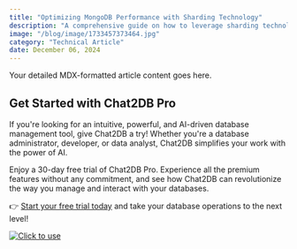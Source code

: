 ```yaml
---
title: "Optimizing MongoDB Performance with Sharding Technology"
description: "A comprehensive guide on how to leverage sharding technology to optimize MongoDB performance, including key strategies, best practices, and practical examples."
image: "/blog/image/1733457373464.jpg"
category: "Technical Article"
date: December 06, 2024
---
```


Your detailed MDX-formatted article content goes here.

## Get Started with Chat2DB Pro

If you're looking for an intuitive, powerful, and AI-driven database management tool, give Chat2DB a try! Whether you're a database administrator, developer, or data analyst, Chat2DB simplifies your work with the power of AI.

Enjoy a 30-day free trial of Chat2DB Pro. Experience all the premium features without any commitment, and see how Chat2DB can revolutionize the way you manage and interact with your databases.

👉 [Start your free trial today](https://chat2db.ai/pricing) and take your database operations to the next level!


[![Click to use](/image/blog/bg/chat2db.jpg)](https://chat2db.ai/)

